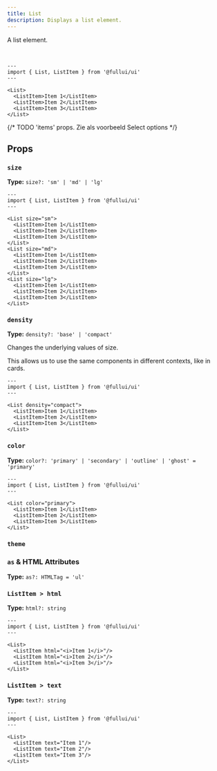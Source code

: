```yaml
---
title: List
description: Displays a list element.
---
```


A list element.

<br/>
  
```astro live
---
import { List, ListItem } from '@fullui/ui'
---

<List>
  <ListItem>Item 1</ListItem>
  <ListItem>Item 2</ListItem>
  <ListItem>Item 3</ListItem>
</List>
```

{/* TODO 'items' props. Zie als voorbeeld Select options */}

## Props
### `size`
**Type:** `size?: 'sm' | 'md' | 'lg'`
```astro live
---
import { List, ListItem } from '@fullui/ui'
---

<List size="sm">
  <ListItem>Item 1</ListItem>
  <ListItem>Item 2</ListItem>
  <ListItem>Item 3</ListItem>
</List>
<List size="md">
  <ListItem>Item 1</ListItem>
  <ListItem>Item 2</ListItem>
  <ListItem>Item 3</ListItem>
</List>
<List size="lg">
  <ListItem>Item 1</ListItem>
  <ListItem>Item 2</ListItem>
  <ListItem>Item 3</ListItem>
</List>
```

### `density`
**Type:** `density?: 'base' | 'compact'`

Changes the underlying values of size.

This allows us to use the same components in different contexts, like in cards.

```astro live
---
import { List, ListItem } from '@fullui/ui'
---

<List density="compact">
  <ListItem>Item 1</ListItem>
  <ListItem>Item 2</ListItem>
  <ListItem>Item 3</ListItem>
</List>
```

### `color`
**Type:** `color?: 'primary' | 'secondary' | 'outline' | 'ghost' = 'primary'`
```astro live
---
import { List, ListItem } from '@fullui/ui'
---

<List color="primary">
  <ListItem>Item 1</ListItem>
  <ListItem>Item 2</ListItem>
  <ListItem>Item 3</ListItem>
</List>
```

### `theme`
<Theming/>

### `as` & HTML Attributes
**Type:** `as?: HTMLTag = 'ul'`
<AsProp/>

### `ListItem > html`
**Type:** `html?: string`
```astro live
---
import { List, ListItem } from '@fullui/ui'
---

<List>
  <ListItem html="<i>Item 1</i>"/>
  <ListItem html="<i>Item 2</i>"/>
  <ListItem html="<i>Item 3</i>"/>
</List>
```

### `ListItem > text`
**Type:** `text?: string`
```astro live
---
import { List, ListItem } from '@fullui/ui'
---

<List>
  <ListItem text="Item 1"/>
  <ListItem text="Item 2"/>
  <ListItem text="Item 3"/>
</List>
```